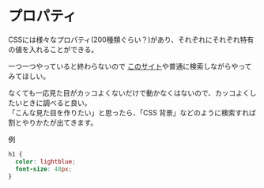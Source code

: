 # プロパティ

CSSには様々なプロパティ(200種類ぐらい？)があり、それぞれにそれぞれ特有の値を入れることができる。

一つ一つやっていると終わらないので
[このサイト](https://www.w3schools.com/cssref/index.php)や普通に検索しながらやってみてほしい。

なくても一応見た目がカッコよくないだけで動かなくはないので、カッコよくしたいときに調べると良い。  
「こんな見た目を作りたい」と思ったら、「CSS 背景」などのように検索すれば割とやりかたが出てきます。

例

```css
h1 {
  color: lightblue;
  font-size: 48px;
}
```
